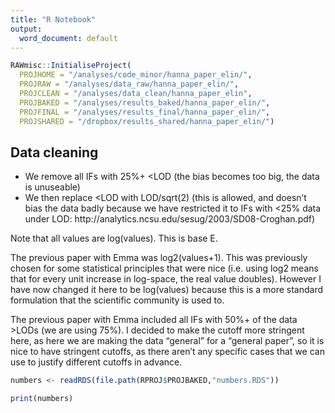 ```yaml
---
title: "R Notebook"
output:
  word_document: default
---
```

```r
RAWmisc::InitialiseProject(
  PROJHOME = "/analyses/code_minor/hanna_paper_elin/",
  PROJRAW = "/analyses/data_raw/hanna_paper_elin/",
  PROJCLEAN = "/analyses/data_clean/hanna_paper_elin",
  PROJBAKED = "/analyses/results_baked/hanna_paper_elin/",
  PROJFINAL = "/analyses/results_final/hanna_paper_elin/",
  PROJSHARED = "/dropbox/results_shared/hanna_paper_elin/")
```

## Data cleaning

- We remove all IFs with 25%+ <LOD (the bias becomes too big, the data is unuseable)
- We then replace <LOD with LOD/sqrt(2) (this is allowed, and doesn't bias the data badly because we have restricted it to IFs with <25% data under LOD: http://analytics.ncsu.edu/sesug/2003/SD08-Croghan.pdf)

Note that all values are log(values). This is base E.

The previous paper with Emma was log2(values+1). This was previously chosen for some statistical principles that were nice (i.e. using log2 means that for every unit increase in log-space, the real value doubles). However I have now changed it here to be log(values) because this is a more standard formulation that the scientific community is used to.

The previous paper with Emma included all IFs with 50%+ of the data >LODs (we are using 75%). I decided to make the cutoff more stringent here, as here we are making the data "general" for a "general paper", so it is nice to have stringent cutoffs, as there aren't any specific cases that we can use to justify different cutoffs in advance.

```r
numbers <- readRDS(file.path(RPROJ$PROJBAKED,"numbers.RDS"))

print(numbers)
```

